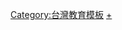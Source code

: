 {{Catnav|台灣模板|台灣教育模板}}
{{Catnav|台灣模板|台灣區域模板}}
{{Template category|description = 本分類收錄台灣各地[[高級中學|高級中學]]之導航模板。}}

[[Category:台灣教育模板|Category:台灣教育模板]]
[[Category:台灣區域模板|+]]